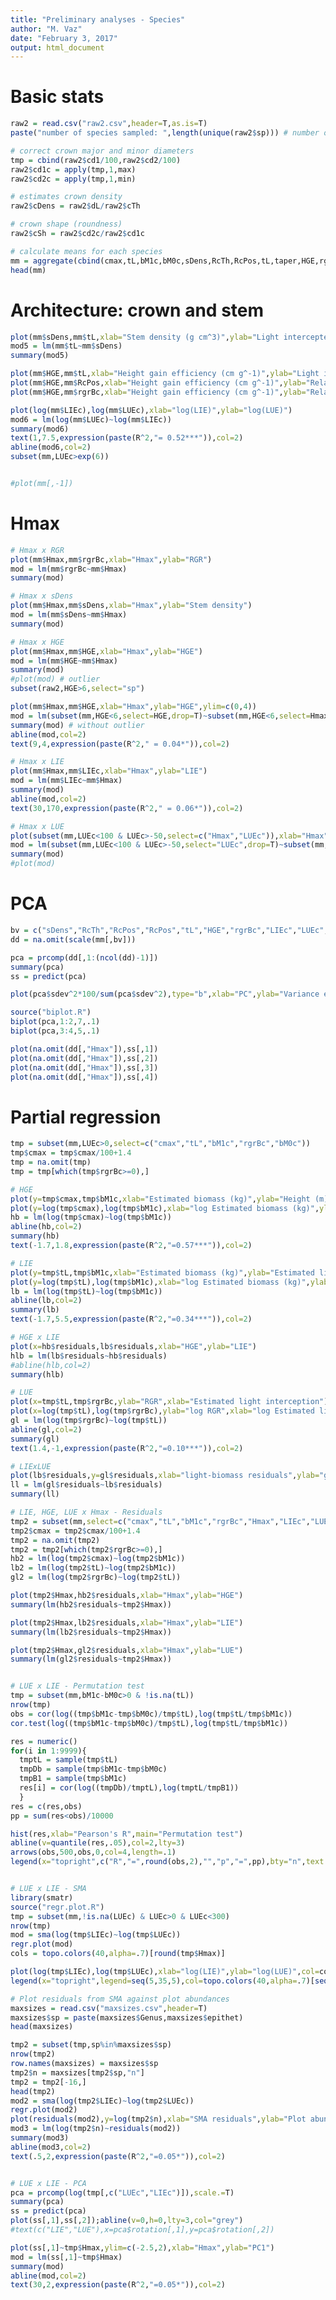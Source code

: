 ```yaml
---
title: "Preliminary analyses - Species"
author: "M. Vaz"
date: "February 3, 2017"
output: html_document
---
```


# Basic stats
```r

raw2 = read.csv("raw2.csv",header=T,as.is=T)
paste("number of species sampled: ",length(unique(raw2$sp))) # number of trees sampled

# correct crown major and minor diameters
tmp = cbind(raw2$cd1/100,raw2$cd2/100)
raw2$cd1c = apply(tmp,1,max)
raw2$cd2c = apply(tmp,1,min)

# estimates crown density
raw2$cDens = raw2$dL/raw2$cTh

# crown shape (roundness)
raw2$cSh = raw2$cd2c/raw2$cd1c

# calculate means for each species
mm = aggregate(cbind(cmax,tL,bM1c,bM0c,sDens,RcTh,RcPos,tL,taper,HGE,rgrBc,LIEc,LUEc,cDens,cSh,Hmax)~sp,raw2,mean,na.rm=T,na.action=NULL)
head(mm)

```

# Architecture: crown and stem
```r

plot(mm$sDens,mm$tL,xlab="Stem density (g cm^3)",ylab="Light intercepted (% m^2)",main="")
mod5 = lm(mm$tL~mm$sDens)
summary(mod5)

plot(mm$HGE,mm$tL,xlab="Height gain efficiency (cm g^-1)",ylab="Light intercepted (% m^2)",main="",xlim=c(0,5))
plot(mm$HGE,mm$RcPos,xlab="Height gain efficiency (cm g^-1)",ylab="Relative crown position (%)",main="",xlim=c(0,5))
plot(mm$HGE,mm$rgrBc,xlab="Height gain efficiency (cm g^-1)",ylab="Relative crown position (%)",main="",xlim=c(0,5))

plot(log(mm$LIEc),log(mm$LUEc),xlab="log(LIE)",ylab="log(LUE)")
mod6 = lm(log(mm$LUEc)~log(mm$LIEc))
summary(mod6)
text(1,7.5,expression(paste(R^2,"= 0.52***")),col=2)
abline(mod6,col=2)
subset(mm,LUEc>exp(6))


#plot(mm[,-1])

```

# Hmax
```r

# Hmax x RGR
plot(mm$Hmax,mm$rgrBc,xlab="Hmax",ylab="RGR")
mod = lm(mm$rgrBc~mm$Hmax)
summary(mod)

# Hmax x sDens
plot(mm$Hmax,mm$sDens,xlab="Hmax",ylab="Stem density")
mod = lm(mm$sDens~mm$Hmax)
summary(mod)

# Hmax x HGE
plot(mm$Hmax,mm$HGE,xlab="Hmax",ylab="HGE")
mod = lm(mm$HGE~mm$Hmax)
summary(mod)
#plot(mod) # outlier
subset(raw2,HGE>6,select="sp")

plot(mm$Hmax,mm$HGE,xlab="Hmax",ylab="HGE",ylim=c(0,4))
mod = lm(subset(mm,HGE<6,select=HGE,drop=T)~subset(mm,HGE<6,select=Hmax,drop=T))
summary(mod) # without outlier
abline(mod,col=2)
text(9,4,expression(paste(R^2," = 0.04*")),col=2)

# Hmax x LIE
plot(mm$Hmax,mm$LIEc,xlab="Hmax",ylab="LIE")
mod = lm(mm$LIEc~mm$Hmax)
summary(mod)
abline(mod,col=2)
text(30,170,expression(paste(R^2," = 0.06*")),col=2)

# Hmax x LUE
plot(subset(mm,LUEc<100 & LUEc>-50,select=c("Hmax","LUEc")),xlab="Hmax",ylab="LUE")
mod = lm(subset(mm,LUEc<100 & LUEc>-50,select="LUEc",drop=T)~subset(mm,LUEc<100 & LUEc>-50,select="Hmax",drop=T))
summary(mod)
#plot(mod)

```

# PCA
```r

bv = c("sDens","RcTh","RcPos","RcPos","tL","HGE","rgrBc","LIEc","LUEc","cDens","cSh","Hmax")
dd = na.omit(scale(mm[,bv]))

pca = prcomp(dd[,1:(ncol(dd)-1)])
summary(pca)
ss = predict(pca)

plot(pca$sdev^2*100/sum(pca$sdev^2),type="b",xlab="PC",ylab="Variance explained (%)")

source("biplot.R")
biplot(pca,1:2,7,.1)
biplot(pca,3:4,5,.1)

plot(na.omit(dd[,"Hmax"]),ss[,1])
plot(na.omit(dd[,"Hmax"]),ss[,2])
plot(na.omit(dd[,"Hmax"]),ss[,3])
plot(na.omit(dd[,"Hmax"]),ss[,4])

```

# Partial regression
```r

tmp = subset(mm,LUEc>0,select=c("cmax","tL","bM1c","rgrBc","bM0c"))
tmp$cmax = tmp$cmax/100+1.4
tmp = na.omit(tmp)
tmp = tmp[which(tmp$rgrBc>=0),]

# HGE
plot(y=tmp$cmax,tmp$bM1c,xlab="Estimated biomass (kg)",ylab="Height (m)")
plot(y=log(tmp$cmax),log(tmp$bM1c),xlab="log Estimated biomass (kg)",ylab="log Height (m)")
hb = lm(log(tmp$cmax)~log(tmp$bM1c))
abline(hb,col=2)
summary(hb)
text(-1.7,1.8,expression(paste(R^2,"=0.57***")),col=2)

# LIE
plot(y=tmp$tL,tmp$bM1c,xlab="Estimated biomass (kg)",ylab="Estimated light interception")
plot(y=log(tmp$tL),log(tmp$bM1c),xlab="log Estimated biomass (kg)",ylab="log Estimated light interception")
lb = lm(log(tmp$tL)~log(tmp$bM1c))
abline(lb,col=2)
summary(lb)
text(-1.7,5.5,expression(paste(R^2,"=0.34***")),col=2)

# HGE x LIE
plot(x=hb$residuals,lb$residuals,xlab="HGE",ylab="LIE")
hlb = lm(lb$residuals~hb$residuals)
#abline(hlb,col=2)
summary(hlb)

# LUE
plot(x=tmp$tL,tmp$rgrBc,ylab="RGR",xlab="Estimated light interception")
plot(x=log(tmp$tL),log(tmp$rgrBc),ylab="log RGR",xlab="log Estimated light interception")
gl = lm(log(tmp$rgrBc)~log(tmp$tL))
abline(gl,col=2)
summary(gl)
text(1.4,-1,expression(paste(R^2,"=0.10***")),col=2)

# LIExLUE
plot(lb$residuals,y=gl$residuals,xlab="light-biomass residuals",ylab="growth-light residuals")
ll = lm(gl$residuals~lb$residuals)
summary(ll)

# LIE, HGE, LUE x Hmax - Residuals
tmp2 = subset(mm,select=c("cmax","tL","bM1c","rgrBc","Hmax","LIEc","LUEc"))
tmp2$cmax = tmp2$cmax/100+1.4
tmp2 = na.omit(tmp2)
tmp2 = tmp2[which(tmp2$rgrBc>=0),]
hb2 = lm(log(tmp2$cmax)~log(tmp2$bM1c))
lb2 = lm(log(tmp2$tL)~log(tmp2$bM1c))
gl2 = lm(log(tmp2$rgrBc)~log(tmp2$tL))

plot(tmp2$Hmax,hb2$residuals,xlab="Hmax",ylab="HGE")
summary(lm(hb2$residuals~tmp2$Hmax))

plot(tmp2$Hmax,lb2$residuals,xlab="Hmax",ylab="LIE")
summary(lm(lb2$residuals~tmp2$Hmax))

plot(tmp2$Hmax,gl2$residuals,xlab="Hmax",ylab="LUE")
summary(lm(gl2$residuals~tmp2$Hmax))


# LUE x LIE - Permutation test
tmp = subset(mm,bM1c-bM0c>0 & !is.na(tL))
nrow(tmp)
obs = cor(log((tmp$bM1c-tmp$bM0c)/tmp$tL),log(tmp$tL/tmp$bM1c))
cor.test(log((tmp$bM1c-tmp$bM0c)/tmp$tL),log(tmp$tL/tmp$bM1c))

res = numeric()
for(i in 1:9999){
  tmptL = sample(tmp$tL)
  tmpDb = sample(tmp$bM1c-tmp$bM0c)
  tmpB1 = sample(tmp$bM1c)
  res[i] = cor(log((tmpDb)/tmptL),log(tmptL/tmpB1))
  }
res = c(res,obs)
pp = sum(res<obs)/10000

hist(res,xlab="Pearson's R",main="Permutation test")
abline(v=quantile(res,.05),col=2,lty=3)
arrows(obs,500,obs,0,col=4,length=.1)
legend(x="topright",c("R","=",round(obs,2),"","p","=",pp),bty="n",text.col=2)


# LUE x LIE - SMA
library(smatr)
source("regr.plot.R")
tmp = subset(mm,!is.na(LUEc) & LUEc>0 & LUEc<300)
nrow(tmp)
mod = sma(log(tmp$LIEc)~log(tmp$LUEc))
regr.plot(mod)
cols = topo.colors(40,alpha=.7)[round(tmp$Hmax)]

plot(log(tmp$LIEc),log(tmp$LUEc),xlab="log(LIE)",ylab="log(LUE)",col=cols,pch=16)
legend(x="topright",legend=seq(5,35,5),col=topo.colors(40,alpha=.7)[seq(5,35,5)],bty="n",pch=16)

# Plot residuals from SMA against plot abundances
maxsizes = read.csv("maxsizes.csv",header=T)
maxsizes$sp = paste(maxsizes$Genus,maxsizes$epithet)
head(maxsizes)

tmp2 = subset(tmp,sp%in%maxsizes$sp)
nrow(tmp2)
row.names(maxsizes) = maxsizes$sp
tmp2$n = maxsizes[tmp2$sp,"n"]
tmp2 = tmp2[-16,]
head(tmp2)
mod2 = sma(log(tmp2$LIEc)~log(tmp2$LUEc))
regr.plot(mod2)
plot(residuals(mod2),y=log(tmp2$n),xlab="SMA residuals",ylab="Plot abundance")
mod3 = lm(log(tmp2$n)~residuals(mod2))
summary(mod3)
abline(mod3,col=2)
text(.5,2,expression(paste(R^2,"=0.05*")),col=2)


# LUE x LIE - PCA
pca = prcomp(log(tmp[,c("LUEc","LIEc")]),scale.=T)
summary(pca)
ss = predict(pca)
plot(ss[,1],ss[,2]);abline(v=0,h=0,lty=3,col="grey")
#text(c("LIE","LUE"),x=pca$rotation[,1],y=pca$rotation[,2])

plot(ss[,1]~tmp$Hmax,ylim=c(-2.5,2),xlab="Hmax",ylab="PC1")
mod = lm(ss[,1]~tmp$Hmax)
summary(mod)
abline(mod,col=2)
text(30,2,expression(paste(R^2,"=0.05*")),col=2)


```




